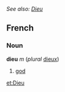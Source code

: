 ''See also: [[Dieu]]''
==French==
===Noun===
'''dieu''' ''m'' (''plural'' [[dieux]])

#[[god]]

[[et:Dieu]]
